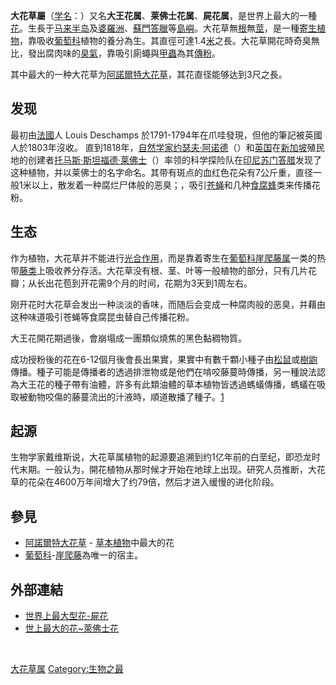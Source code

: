 {{Automatic taxobox
| image = Rafflesia 80 cm.jpg
| image_width = 280px
| taxon = Rafflesia
| authority = [[R.Br.|R.Br.]], 1821
| type_species = [[阿诺尔特大花草|阿诺尔特大花草]]<br>''Rafflesia arnoldii''
| type_species_authority = [[R.Br.|R.Br.]], 1821
| subdivision_ranks = [[物种|物种]]
| subdivision = 
*[[阿诺尔特大花草|阿诺尔特大花草]] ''R. arnoldii''
*''R. baletei
*[[婆罗洲大花草|婆罗洲大花草]] ''R. borneensis
*''R. cantleyi
*''R. gadutensis
*''R. hasseltii
*''R. horsfieldii
*''R. keithii
*[[凯里大花草|凯里大花草]] ''R. kerrii''
*''R. lagascae
*''R. leonardii
*[[马尼拉大花草|马尼拉大花草]] ''R. manillana
*''R. micropylora
*''R. mira
*[[菲律宾大花草|菲律宾大花草]] ''R. philippensis
*''R. pricei
*''R. rochussenii
*''R. schadenbergiana
*''R. speciosa
*[[东姑阿德林大花草|东姑阿德林大花草]] ''R. tengkuadlinii
}}

'''大花草屬'''（[[学名|学名]]：''{{lang|la|Rafflesia}}''）又名'''大王花属'''、'''莱佛士花属'''、'''屍花属'''，是世界上最大的一種[[花|花]]。生長于[[马来半岛|马来半岛]]及[[婆羅洲|婆羅洲]]、[[蘇門答臘|蘇門答臘]]等[[島嶼|島嶼]]。大花草無[[根|根]]無[[莖|莖]]，是一種[[寄生植物|寄生植物]]，靠吸收[[葡萄科|葡萄科]]植物的養分為生。其直徑可達1.4[[米_(單位)|米]]之長。大花草開花時奇臭無比，發出腐肉味的[[臭氣|臭氣]]，靠吸引廁蠅與[[甲蟲|甲蟲]]為其[[傳粉|傳粉]]。

其中最大的一种大花草为[[阿諾爾特大花草|阿諾爾特大花草]]，其花直径能够达到3尺之長。

== 发现 ==
最初由[[法國|法國]]人 Louis Deschamps 於1791-1794年在爪哇發現，但他的筆記被英國人於1803年沒收。
直到1818年，[[自然历史#博物学家|自然学家]][[约瑟夫·阿诺德|约瑟夫·阿诺德]]（{{lang|en|Joseph Arnold}}）和[[英国|英国]]在[[新加坡|新加坡]]殖民地的创建者[[萊佛士|托马斯·斯坦福德·莱佛士]]（{{lang|en|Sir Thomas Stamford Bingley Raffles}}）率领的科学探险队在[[印尼|印尼]][[苏门答腊|苏门答腊]]发现了这种植物，并以莱佛士的名字命名。其带有斑点的血红色花朵有7公斤重，直径一般1米以上，散发着一种腐烂尸体般的恶臭；{{citation needed|这种花朵竟然会散发一定的热量并借以伪装成带有余温的动物尸体}}，吸引[[苍蝇|苍蝇]]和几种[[食腐蜂|食腐蜂]]类来传播花粉。

== 生态 ==
作为植物，大花草并不能进行[[光合作用|光合作用]]，而是靠着寄生在[[葡萄科|葡萄科]][[崖爬藤属|崖爬藤属]]一类的热带[[藤本植物|藤类]]上吸收养分存活。大花草没有根、茎、叶等一般植物的部分，只有几片花瓣；从长出花苞到开花需9个月的时间，花期为3天到1周左右。

刚开花时大花草会发出一种淡淡的香味，而随后会变成一种腐肉般的恶臭，并藉由这种味道吸引苍蝇等食腐昆虫替自己传播花粉。

大王花開花期過後，會崩塌成一團類似燒焦的黑色黏稠物質。

成功授粉後的花在6-12個月後會長出果實，果實中有數千顆小種子由[[松鼠|松鼠]]或[[樹鼩|樹鼩]]傳播。種子可能是傳播者的透過排泄物或是他們在啃咬藤蔓時傳播，另一種說法認為大王花的種子帶有油體，許多有此類油體的草本植物皆透過螞蟻傳播，螞蟻在吸取被動物咬傷的藤蔓流出的汁液時，順道散播了種子。[https://harvardmagazine.com/2017/03/colossal-blossom]{{Wayback|url=https://harvardmagazine.com/2017/03/colossal-blossom |date=20200131140204 }}

== 起源 ==
生物学家戴维斯说，大花草属植物的起源要追溯到约1亿年前的白垩纪，即恐龙时代末期。一般认为，開花植物从那时候才开始在地球上出现。研究人员推断，大花草的花朵在4600万年间增大了约79倍，然后才进入缓慢的进化阶段。

== 參見 ==
{{Commons category|Rafflesia}}
* [[阿諾爾特大花草|阿諾爾特大花草]] - [[草本植物|草本植物]]中最大的花
* [[葡萄科|葡萄科]]-[[崖爬藤|崖爬藤]]為唯一的宿主。

== 外部連結 ==
* [https://web.archive.org/web/20110205024007/http://forum.chinatimes.com/default.aspx?g=posts&t=29696 世界上最大型花-屍花]
* [https://www.youtube.com/watch?v=enKWOyfr9zM 世上最大的花~萊佛士花]{{Wayback|url=https://www.youtube.com/watch?v=enKWOyfr9zM |date=20150109141558 }}
{{Taxonbar|from=Q158622}}<br />
[[Category:大花草属|]]
[[Category:生物之最|Category:生物之最]]